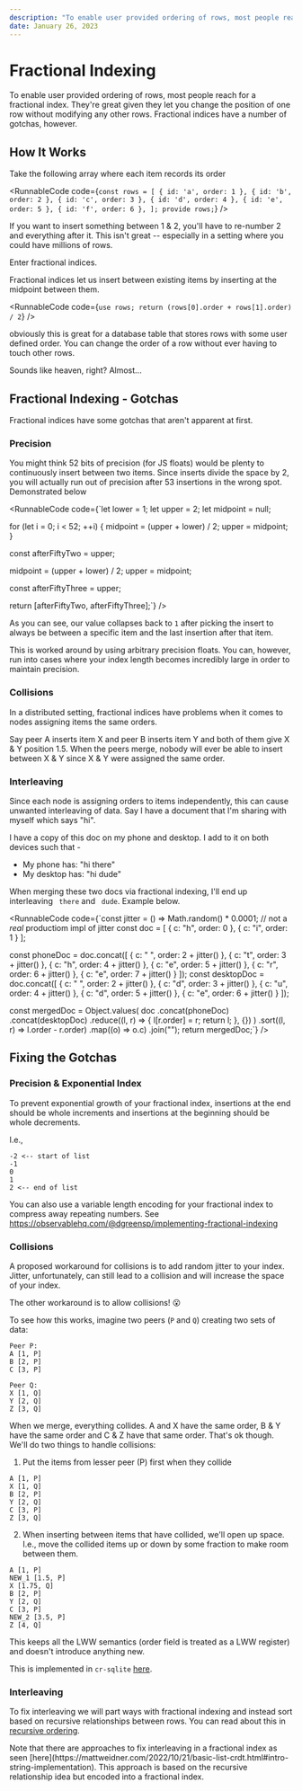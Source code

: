 ```yaml
---
description: "To enable user provided ordering of rows, most people reach for a fractional index. They're great given they let you change the position of one row without modifying any other rows. Fractional indices have a number of gotchas, however."
date: January 26, 2023
---
```



# Fractional Indexing

To enable user provided ordering of rows, most people reach for a fractional index. They're great given they let you change the position of one row without modifying any other rows. Fractional indices have a number of gotchas, however. 

## How It Works

Take the following array where each item records its order

<RunnableCode 
  code={`const rows = [
  { id: 'a', order: 1 },
  { id: 'b', order: 2 },
  { id: 'c', order: 3 },
  { id: 'd', order: 4 },
  { id: 'e', order: 5 },
  { id: 'f', order: 6 },
];
provide rows;`}
/>

If you want to insert something between 1 & 2, you'll have to re-number 2 and everything after it. This isn't great -- especially in a setting where you could have millions of rows.

Enter fractional indices.

Fractional indices let us insert between existing items by inserting at the midpoint between them.

<RunnableCode
  code={`use rows;
return (rows[0].order + rows[1].order) / 2`} />

obviously this is great for a database table that stores rows with some user defined order. You can change the order of a row without ever having to touch other rows.

Sounds like heaven, right? Almost...

## Fractional Indexing - Gotchas

Fractional indices have some gotchas that aren't apparent at first.

### Precision
You might think 52 bits of precision (for JS floats) would be plenty to continuously insert between two items. Since inserts divide the space by 2, you will actually run out of precision after 53 insertions in the wrong spot. Demonstrated below

<RunnableCode
  code={`let lower = 1;
let upper = 2;
let midpoint = null;

for (let i = 0; i < 52; ++i) {
  midpoint = (upper + lower) / 2;
  upper = midpoint;
}

const afterFiftyTwo = upper;

midpoint = (upper + lower) / 2;
upper = midpoint;

const afterFiftyThree = upper;

return [afterFiftyTwo, afterFiftyThree];`} />

As you can see, our value collapses back to `1` after picking the insert to always be between a specific item and the last insertion after that item.

This is worked around by using arbitrary precision floats. You can, however, run into cases where your index length becomes incredibly large in order to maintain precision.

### Collisions

In a distributed setting, fractional indices have problems when it comes to nodes assigning items the same orders.

Say peer A inserts item X and peer B inserts item Y and both of them give X & Y position 1.5. When the peers merge, nobody will ever be able to insert between X & Y since X & Y were assigned the same order.

### Interleaving

Since each node is assigning orders to items independently, this can cause unwanted interleaving of data.  Say I have a document that I'm sharing with myself which says "hi".

I have a copy of this doc on my phone and desktop. I add to it on both devices such that -

- My phone has: "hi there"
- My desktop has: "hi dude"

When merging these two docs via fractional indexing, I'll end up interleaving ` there` and ` dude`. Example below.

<RunnableCode code={`const jitter = () => Math.random() * 0.0001; // not a _real_ productiom impl of jitter
const doc = [
  { c: "h", order: 0 },
  { c: "i", order: 1 }
];

const phoneDoc = doc.concat([
  { c: " ", order: 2 + jitter() },
  { c: "t", order: 3 + jitter() },
  { c: "h", order: 4 + jitter() },
  { c: "e", order: 5 + jitter() },
  { c: "r", order: 6 + jitter() },
  { c: "e", order: 7 + jitter() }
]);
const desktopDoc = doc.concat([
  { c: " ", order: 2 + jitter() },
  { c: "d", order: 3 + jitter() },
  { c: "u", order: 4 + jitter() },
  { c: "d", order: 5 + jitter() },
  { c: "e", order: 6 + jitter() }
]);

const mergedDoc = Object.values(
  doc
    .concat(phoneDoc)
    .concat(desktopDoc)
    .reduce((l, r) => {
      l[r.order] = r;
      return l;
    }, {})
)
  .sort((l, r) => l.order - r.order)
  .map((o) => o.c)
  .join("");
return mergedDoc;`} />

## Fixing the Gotchas

### Precision & Exponential Index

To prevent exponential growth of your fractional index, insertions at the end should be whole increments and insertions at the beginning should be whole decrements.

I.e.,

```text
-2 <-- start of list
-1
0
1
2 <-- end of list
```

You can also use a variable length encoding for your fractional index to compress away repeating numbers. See https://observablehq.com/@dgreensp/implementing-fractional-indexing

### Collisions

A proposed workaround for collisions is to add random jitter to your index. Jitter, unfortunately, can still lead to a collision and will increase the space of your index.

The other workaround is to allow collisions! 😮

To see how this works, imagine two peers (`P` and `Q`) creating two sets of data:

```text
Peer P:
A [1, P]
B [2, P]
C [3, P]
```

```text
Peer Q:
X [1, Q]
Y [2, Q]
Z [3, Q]
```

When we merge, everything collides. A and X have the same order, B & Y have the same order and C & Z have that same order. That's ok though. We'll do two things to handle collisions:

1. Put the items from lesser peer (P) first when they collide

```text
A [1, P]
X [1, Q]
B [2, P]
Y [2, Q]
C [3, P]
Z [3, Q]
```

2. When inserting between items that have collided, we'll open up space. I.e., move the collided items up or down by some fraction to make room between them.

```text
A [1, P]
NEW_1 [1.5, P]
X [1.75, Q]
B [2, P]
Y [2, Q]
C [3, P]
NEW_2 [3.5, P]
Z [4, Q]
```

This keeps all the LWW semantics (order field is treated as a LWW register) and doesn't introduce anything new.

This is implemented in `cr-sqlite` [here](/docs/cr-sqlite/api-methods/crsql_fract_as_ordered).

### Interleaving

To fix interleaving we will part ways with fractional indexing and instead sort based on recursive relationships between rows. You can read about this in [recursive ordering](/blog/recursive-ordering).

<Callout type="info">
Note that there are approaches to fix interleaving in a fractional index as seen [here](https://mattweidner.com/2022/10/21/basic-list-crdt.html#intro-string-implementation). This approach is based on the recursive relationship idea but encoded into a fractional index.
</Callout>


